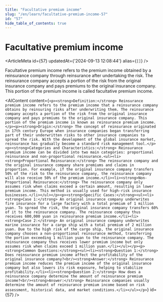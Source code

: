 ```yaml
---
title: "Facultative premium income"
slug: "/en/learn/facultative-premium-income-57"
id: "57"
hide_table_of_contents: true
---
```



# Facultative premium income

<ArticleMeta id={57} updatedAt={'2024-09-13 12:08:44'} alias={`[]`} />
<div className='border-solid border-b border-t-0 my-4 border-[var(--ifm-color-gray-300)]' />

Facultative premium income refers to the premium income obtained by a reinsurance company through reinsurance after undertaking the risk. The reinsurance company accepts a portion of the risk from the original insurance company and pays premiums to the original insurance company. This portion of the premium income is called facultative premium income.

<AIContent content={`<p><strong>Definition:</strong> Reinsurance premium income refers to the premium income that a reinsurance company obtains by reinsuring risks after underwriting them. The reinsurance company accepts a portion of the risk from the original insurance company and pays premiums to the original insurance company. This portion of the premium income is known as reinsurance premium income.</p><p><strong>Origin:</strong> The concept of reinsurance originated in 17th century Europe when insurance companies began transferring part of their underwritten risks to other insurance companies to spread the risk. With the development of the global insurance market, reinsurance has gradually become a standard risk management tool.</p><p><strong>Categories and Characteristics:</strong> Reinsurance premium income can be divided into two main categories: proportional reinsurance and non-proportional reinsurance.<ul><li><strong>Proportional Reinsurance:</strong> The reinsurance company and the original insurance company share premiums and claims in proportion. For example, if the original insurance company transfers 50% of the risk to the reinsurance company, the reinsurance company will also receive 50% of the premium income.</li><li><strong>Non-Proportional Reinsurance:</strong> The reinsurance company only assumes risk when claims exceed a certain amount, resulting in lower premium income. This method is usually used for high-risk insurance businesses.</li></ul></p><p><strong>Specific Cases:</strong><ul><li><strong>Case 1:</strong> An original insurance company underwrites fire insurance for a large factory with a total premium of 1 million yuan. To spread the risk, the original insurance company transfers 60% of it to the reinsurance company. The reinsurance company thus receives 600,000 yuan in reinsurance premium income.</li><li><strong>Case 2:</strong> An original insurance company underwrites marine insurance for a cargo ship with a total premium of 2 million yuan. Due to the high risk of the cargo ship, the original insurance company chooses a non-proportional reinsurance method, transferring the portion exceeding 1 million yuan to the reinsurance company. The reinsurance company thus receives lower premium income but only assumes risk when claims exceed 1 million yuan.</li></ul></p><p><strong>Common Questions:</strong><ul><li><strong>Question 1:</strong> Does reinsurance premium income affect the profitability of the original insurance company?<br/><strong>Answer:</strong> Reinsurance premium income reduces the premium income of the original insurance company but also lowers its risk exposure, helping to stabilize profitability.</li><li><strong>Question 2:</strong> How does a reinsurance company determine the amount of reinsurance premium income?<br/><strong>Answer:</strong> Reinsurance companies usually determine the amount of reinsurance premium income based on risk assessment, historical data, and market conditions.</li></ul></p>`} id={57} />
